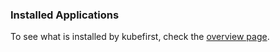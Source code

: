 ### Installed Applications

To see what is installed by kubefirst, check the [overview page](../overview.mdx#platforms-details).

